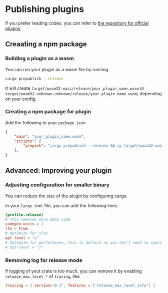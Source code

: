 # Publishing plugins

If you prefer reading codes, you can refer to [the repository for official plugins](https://github.com/swc-project/plugins).

## Creaating a npm package

### Building a plugin as a wasm

You can run your plugin as a wasm file by running

```sh
cargo prepublish --release
```

It will create `target/wasm32-wasi/release/your_plugin_name.wasm` or `target/wasm32-unknown-unknown/release/your_plugin_name.wasm`, depending on your config.

### Creating a npm package for plugin

Add the following to your `package.json`:

```json
{
    "main": "your_plugin_name.wasm",
    "scripts": {
        "prepack": "cargo prepublish --release && cp target/wasm32-wasi/release/your_plugin_name.wasm ."
    },
}
```

## Advanced: Improving your plugin

### Adjusting configuration for smaller binary

You can reduce the size of the plugin by configuring cargo.

In your `Cargo.toml` file, you can add the following lines.

```toml
[profile.release]
# This removes more dead code
codegen-units = 1
lto = true
# Optimize for size
opt-level = "s"
# Optimize for performance, this is default so you don't need to specify it
# opt-level = "z"
```

### Removing log for release mode

If logging of yout crate is too much, you can remove it by enabling `release_max_level_*` of `tracing`, like

```toml
traicing = { version="0.1", features = ["release_max_level_info"] }
```
